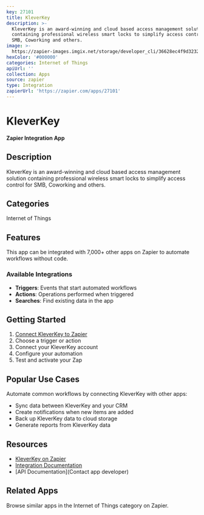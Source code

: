 ```yaml
---
key: 27101
title: KleverKey
description: >-
  KleverKey is an award-winning and cloud based access management solution
  containing professional wireless smart locks to simplify access control for
  SMB, Coworking and others.
image: >-
  https://zapier-images.imgix.net/storage/developer_cli/36628ec4f9d3232789ad3af265c4d2ba.png?auto=format%2Ccompress&ixlib=python-3.0.0&q=50
hexColor: '#000000'
categories: Internet of Things
apiUrl: ''
collection: Apps
source: zapier
type: Integration
zapierUrl: 'https://zapier.com/apps/27101'
---
```

# KleverKey

**Zapier Integration App**

## Description

KleverKey is an award-winning and cloud based access management solution containing professional wireless smart locks to simplify access control for SMB, Coworking and others.

## Categories

Internet of Things

## Features

This app can be integrated with 7,000+ other apps on Zapier to automate workflows without code.

### Available Integrations

- **Triggers**: Events that start automated workflows
- **Actions**: Operations performed when triggered
- **Searches**: Find existing data in the app

## Getting Started

1. [Connect KleverKey to Zapier](https://zapier.com/apps/27101)
2. Choose a trigger or action
3. Connect your KleverKey account
4. Configure your automation
5. Test and activate your Zap

## Popular Use Cases

Automate common workflows by connecting KleverKey with other apps:

- Sync data between KleverKey and your CRM
- Create notifications when new items are added
- Back up KleverKey data to cloud storage
- Generate reports from KleverKey data

## Resources

- [KleverKey on Zapier](https://zapier.com/apps/27101)
- [Integration Documentation](https://zapier.com/apps/27101/integrations)
- [API Documentation](Contact app developer)

## Related Apps

Browse similar apps in the Internet of Things category on Zapier.
